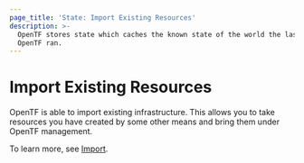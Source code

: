 ```yaml
---
page_title: 'State: Import Existing Resources'
description: >-
  OpenTF stores state which caches the known state of the world the last time
  OpenTF ran.
---
```


# Import Existing Resources

OpenTF is able to import existing infrastructure. This allows you to take
resources you have created by some other means and bring them under OpenTF management.

To learn more, see [Import](/opentf/language/import).

